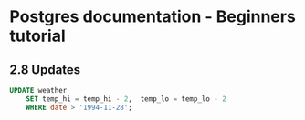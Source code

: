 Postgres documentation - Beginners tutorial
===========================================

2.8 Updates
-----------

```sql

UPDATE weather
    SET temp_hi = temp_hi - 2,  temp_lo = temp_lo - 2
    WHERE date > '1994-11-28';

```

[//]: # ( Apparently I already learned this a few days ago, when I found my typo.. )

